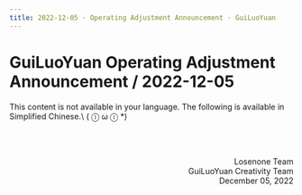 ```yaml
---
title: 2022-12-05 · Operating Adjustment Announcement · GuiLuoYuan
---
```




# GuiLuoYuan Operating Adjustment Announcement / 2022-12-05

<Callout type="error" emoji="️🚫">
  This content is not available in your language. The following is available in Simplified Chinese.\
   ( ⓛ ω ⓛ &#42;)
</Callout>

<br />



<br /><br /><p align="right">Losenone Team<br />GuiLuoYuan Creativity Team<br />December 05, 2022</p>